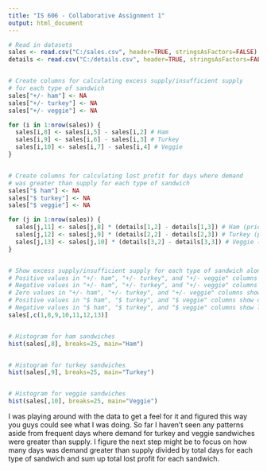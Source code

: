 ---
title: "IS 606 - Collaborative Assignment 1"
output: html_document
---

```{r}


# Read in datasets
sales <- read.csv("C:/sales.csv", header=TRUE, stringsAsFactors=FALSE)
details <- read.csv("C:/details.csv", header=TRUE, stringsAsFactors=FALSE)


# Create columns for calculating excess supply/insufficient supply 
# for each type of sandwich
sales["+/- ham"] <- NA
sales["+/- turkey"] <- NA
sales["+/- veggie"] <- NA

for (i in 1:nrow(sales)) {
  sales[i,8] <- sales[i,5] - sales[i,2] # Ham
  sales[i,9] <- sales[i,6] - sales[i,3] # Turkey
  sales[i,10] <- sales[i,7] - sales[i,4] # Veggie
}


# Create columns for calculating lost profit for days where demand 
# was greater than supply for each type of sandwich
sales["$ ham"] <- NA
sales["$ turkey"] <- NA
sales["$ veggie"] <- NA

for (j in 1:nrow(sales)) {
  sales[j,11] <- sales[j,8] * (details[1,2] - details[1,3]) # Ham (price - cost = profit)
  sales[j,12] <- sales[j,9] * (details[2,2] - details[2,3]) # Turkey (price - cost = profit)
  sales[j,13] <- sales[j,10] * (details[3,2] - details[3,3]) # Veggie (price - cost = profit)
}


# Show excess supply/insufficient supply for each type of sandwich along with lost profits
# Positive values in "+/- ham", "+/- turkey", and "+/- veggie" columns show days with excess supply
# Negative values in "+/- ham", "+/- turkey", and "+/- veggie" columns show days with insufficient supply
# Zero values in "+/- ham", "+/- turkey", and "+/- veggie" columns show days where supply = demand
# Positive values in "$ ham", "$ turkey", and "$ veggie" columns show days with excess supply 
# Negative values in "$ ham", "$ turkey", and "$ veggie" columns show lost profit
sales[,c(1,8,9,10,11,12,13)]


# Histogram for ham sandwiches
hist(sales[,8], breaks=25, main="Ham")


# Histogram for turkey sandwiches
hist(sales[,9], breaks=25, main="Turkey")


# Histogram for veggie sandwiches
hist(sales[,10], breaks=25, main="Veggie")


```

I was playing around with the data to get a feel for it and figured this way you guys could see
what I was doing.  So far I haven't seen any patterns aside from frequent days where demand
for turkey and veggie sandwiches were greater than supply. I figure the next step might be to 
focus on how many days was demand greater than supply divided by total days for each type of 
sandwich and sum up total lost profit for each sandwich.

